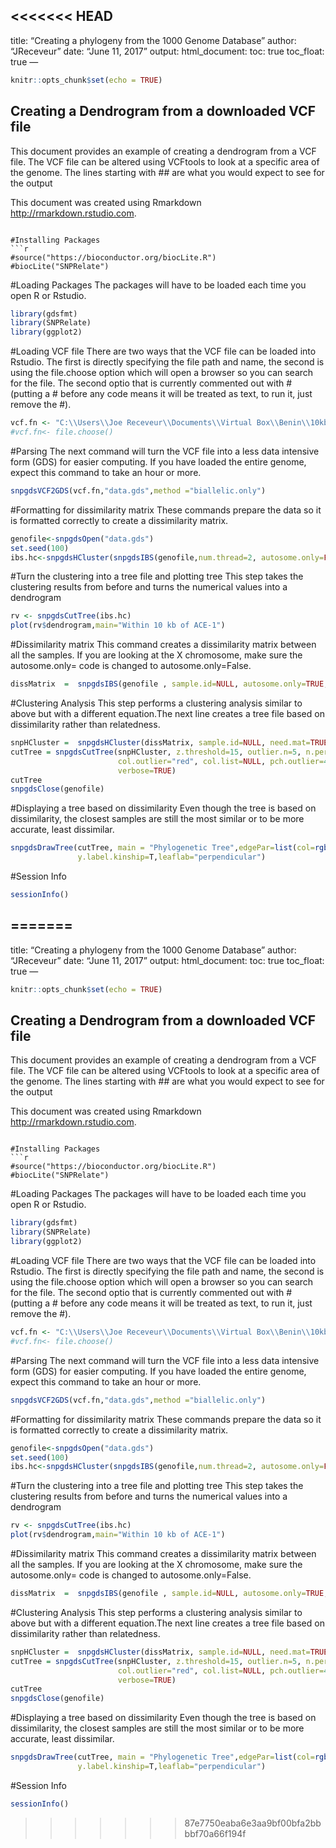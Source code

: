 <<<<<<< HEAD
---
title: "Creating a phylogeny from the 1000 Genome Database"
author: "JReceveur"
date: "June 11, 2017"
output:
  html_document:
    toc: true
    toc_float: true
---
  
  ```r
knitr::opts_chunk$set(echo = TRUE)
```

## Creating a Dendrogram from a  downloaded VCF file
This document provides an example of creating a dendrogram from a VCF file. The VCF file can be altered using VCFtools to look at a specific area of the genome. The lines starting with ## are what you would expect to see for the output

This document was created using Rmarkdown <http://rmarkdown.rstudio.com>.


```

#Installing Packages
```r
#source("https://bioconductor.org/biocLite.R")
#biocLite("SNPRelate")
```

#Loading Packages
The packages will have to be loaded each time you open R or Rstudio.

```r
library(gdsfmt)
library(SNPRelate)
library(ggplot2)
```
#Loading VCF file 
There are two ways that the VCF file can be loaded into Rstudio. The first is directly specifying the file path and name, the second is using the file.choose option which will open a browser so you can search for the file. The second optio that is currently commented out with # (putting a # before any code means it will be treated as text, to run it, just remove the #).
```r
vcf.fn <- "C:\\Users\\Joe Receveur\\Documents\\Virtual Box\\Benin\\10kbExampleData.vcf"
#vcf.fn<- file.choose()
```

#Parsing
The next command will turn the VCF file into a less data intensive form (GDS) for easier computing. If you have loaded the entire genome, expect this command to take an hour or more.  
```r
snpgdsVCF2GDS(vcf.fn,"data.gds",method ="biallelic.only")
```

#Formatting for dissimilarity matrix
These commands prepare the data so it is formatted correctly to create a dissimilarity matrix.
```r
genofile<-snpgdsOpen("data.gds")
set.seed(100)
ibs.hc<-snpgdsHCluster(snpgdsIBS(genofile,num.thread=2, autosome.only=FALSE))
```

#Turn the clustering into a tree file and plotting tree
This step takes the clustering results from before and turns the numerical values into a dendrogram
```r
rv <- snpgdsCutTree(ibs.hc)
plot(rv$dendrogram,main="Within 10 kb of ACE-1")

```

#Dissimilarity matrix
This command creates a dissimilarity matrix between all the samples. If you are looking at the X chromosome, make sure the autosome.only= code is changed to autosome.only=False.
```r
dissMatrix  =  snpgdsIBS(genofile , sample.id=NULL, autosome.only=TRUE,remove.monosnp=TRUE,  maf=NaN, missing.rate=NaN, num.thread=2, verbose=TRUE)

```

#Clustering Analysis
This step performs a clustering analysis similar to above but with a different equation.The next line creates a tree file based on dissimilarity rather than relatedness.
```r
snpHCluster =  snpgdsHCluster(dissMatrix, sample.id=NULL, need.mat=TRUE, hang=0.01)
cutTree = snpgdsCutTree(snpHCluster, z.threshold=15, outlier.n=5, n.perm = 5000, samp.group=NULL, 
                        col.outlier="red", col.list=NULL, pch.outlier=4, pch.list=NULL,label.H=FALSE, label.Z=TRUE, 
                        verbose=TRUE)
cutTree
snpgdsClose(genofile)
```

#Displaying a tree based on dissimilarity
Even though the tree is based on dissimilarity, the closest samples are still the most similar or to be more accurate, least dissimilar. 
```r
snpgdsDrawTree(cutTree, main = "Phylogenetic Tree",edgePar=list(col=rgb(0.5,0.5,0.5,0.75),t.col="black"),
               y.label.kinship=T,leaflab="perpendicular")
```

#Session Info
```r
sessionInfo()
```
=======
---
title: "Creating a phylogeny from the 1000 Genome Database"
author: "JReceveur"
date: "June 11, 2017"
output:
  html_document:
    toc: true
    toc_float: true
---
  
  ```r
knitr::opts_chunk$set(echo = TRUE)
```

## Creating a Dendrogram from a  downloaded VCF file
This document provides an example of creating a dendrogram from a VCF file. The VCF file can be altered using VCFtools to look at a specific area of the genome. The lines starting with ## are what you would expect to see for the output

This document was created using Rmarkdown <http://rmarkdown.rstudio.com>.


```

#Installing Packages
```r
#source("https://bioconductor.org/biocLite.R")
#biocLite("SNPRelate")
```

#Loading Packages
The packages will have to be loaded each time you open R or Rstudio.

```r
library(gdsfmt)
library(SNPRelate)
library(ggplot2)
```
#Loading VCF file 
There are two ways that the VCF file can be loaded into Rstudio. The first is directly specifying the file path and name, the second is using the file.choose option which will open a browser so you can search for the file. The second optio that is currently commented out with # (putting a # before any code means it will be treated as text, to run it, just remove the #).
```r
vcf.fn <- "C:\\Users\\Joe Receveur\\Documents\\Virtual Box\\Benin\\10kbExampleData.vcf"
#vcf.fn<- file.choose()
```

#Parsing
The next command will turn the VCF file into a less data intensive form (GDS) for easier computing. If you have loaded the entire genome, expect this command to take an hour or more.  
```r
snpgdsVCF2GDS(vcf.fn,"data.gds",method ="biallelic.only")
```

#Formatting for dissimilarity matrix
These commands prepare the data so it is formatted correctly to create a dissimilarity matrix.
```r
genofile<-snpgdsOpen("data.gds")
set.seed(100)
ibs.hc<-snpgdsHCluster(snpgdsIBS(genofile,num.thread=2, autosome.only=FALSE))
```

#Turn the clustering into a tree file and plotting tree
This step takes the clustering results from before and turns the numerical values into a dendrogram
```r
rv <- snpgdsCutTree(ibs.hc)
plot(rv$dendrogram,main="Within 10 kb of ACE-1")

```

#Dissimilarity matrix
This command creates a dissimilarity matrix between all the samples. If you are looking at the X chromosome, make sure the autosome.only= code is changed to autosome.only=False.
```r
dissMatrix  =  snpgdsIBS(genofile , sample.id=NULL, autosome.only=TRUE,remove.monosnp=TRUE,  maf=NaN, missing.rate=NaN, num.thread=2, verbose=TRUE)

```

#Clustering Analysis
This step performs a clustering analysis similar to above but with a different equation.The next line creates a tree file based on dissimilarity rather than relatedness.
```r
snpHCluster =  snpgdsHCluster(dissMatrix, sample.id=NULL, need.mat=TRUE, hang=0.01)
cutTree = snpgdsCutTree(snpHCluster, z.threshold=15, outlier.n=5, n.perm = 5000, samp.group=NULL, 
                        col.outlier="red", col.list=NULL, pch.outlier=4, pch.list=NULL,label.H=FALSE, label.Z=TRUE, 
                        verbose=TRUE)
cutTree
snpgdsClose(genofile)
```

#Displaying a tree based on dissimilarity
Even though the tree is based on dissimilarity, the closest samples are still the most similar or to be more accurate, least dissimilar. 
```r
snpgdsDrawTree(cutTree, main = "Phylogenetic Tree",edgePar=list(col=rgb(0.5,0.5,0.5,0.75),t.col="black"),
               y.label.kinship=T,leaflab="perpendicular")
```

#Session Info
```r
sessionInfo()
```
>>>>>>> 87e7750eaba6e3aa9bf00bfa2bbbbf70a66f194f
